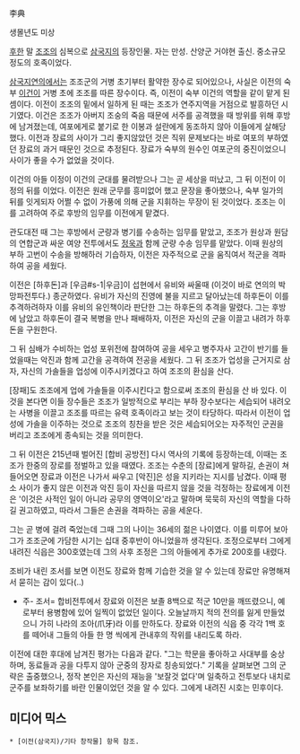 李典

생몰년도 미상

[[후한]] 말 [[조조]]의 심복으로 [[삼국지]]의 등장인물. 자는 만성. 산양군 거야현 출신. 중소규모 정도의 호족이었다. 

[[삼국지연의]]에서는 조조군의 거병 초기부터 활약한 장수로 되어있으나, 사실은 이전의 숙부 [[이건]]이 거병 초에 조조를 따른 장수이다. 즉, 이전이 숙부 이건의 역할을 같이 맡게 된 셈이다. 이전이 조조의 밑에서 일하게 된 때는 조조가 연주지역을 거점으로 발흥하던 시기였다. 이건은 조조가 아버지 조숭의 죽음 때문에 서주를 공격했을 때 방위를 위해 후방에 남겨졌는데, 여포에게로 붙기로 한 이봉과 설란에게 동조하지 않아 이들에게 살해당했다. 이전과 장료의 사이가 그리 좋지않았던 것은 직위 문제보다는 바로 여포의 부하였던 장료의 과거 때문인 것으로 추정된다. 장료가 숙부의 원수인 여포군의 중진이었으니 사이가 좋을 수가 없었을 것이다.

이건의 아들 이정이 이건의 군대를 물려받으나 그는 곧 세상을 떠났고, 그 뒤 이전이 이정의 뒤를 이었다. 이전은 원래 군무를 흥미없어 했고 문장을 좋아했으나, 숙부 일가의 뒤를 잇게되자 어쩔 수 없이 가풍에 의해 군을 지휘하는 무장이 된 것이었다. 조조는 이를 고려하여 주로 후방의 임무를 이전에게 맡겼다.

관도대전 때 그는 후방에서 군량과 병기를 수송하는 임무를 맡았고, 조조가 원상과 원담의 연합군과 싸운 여양 전투에서도 [[정욱]]과 함께 군량 수송 임무를 맡았다. 이때 원상의 부하 고번이 수송을 방해하러 기습하자, 이전은 자주적으로 군을 움직여서 적군을 격파하여 공을 세웠다.

이전은 [하후돈]과 [우금#s-1|우금]이 섭현에서 유비와 싸울때 (이것이 바로 연의의 박망파전투다.) 종군하였다. 유비가 자신의 진영에 불을 지르고 달아났는데 하후돈이 이를 추격하려하자 이를 유비의 유인책이라 판단한 그는 하후돈의 추격을 말렸다. 그는 후방에 남았고 하후돈이 결국 복병을 만나 패배하자, 이전은 자신의 군을 이끌고 내려가 하후돈을 구원한다. 

그 뒤 심배가 수비하는 업성 포위전에 참여하여 공을 세우고 병주자사 고간이 반기를 들었을때는 악진과 함께 고간을 공격하여 전공을 세웠다. 그 뒤 조조가 업성을 근거지로 삼자, 자신의 가솔들을 업성에 이주시키겠다고 하여 조조의 환심을 산다. 

[장패]도 조조에게 업에 가솔들을 이주시킨다고 함으로써 조조의 환심을 산 바 있다. 이것을 본다면 이들 장수들은 조조가 일방적으로 부리는 부하 장수보다는 세습되어 내려오는 사병을 이끌고 조조를 따르는 유력 호족이라고 보는 것이 타당하다. 따라서 이전이 업성에 가솔을 이주하는 것으로 조조의 칭찬을 받은 것은 세습되어오는 자주적인 군권을 버리고 조조에게 종속되는 것을 의미한다.

그 뒤 이전은 215년때 벌어진 [합비 공방전] 다시 역사의 기록에 등장하는데, 이때는 조조가 한중의 장로를 정벌하고 있을 때였다. 조조는 수춘의 [장료]에게 말하길, 손권이 쳐들어오면 장료과 이전은 나가서 싸우고 [악진]은 성을 지키라는 지시를 남겼다. 이때 평소 사이가 좋지 않은 이전과 악진 등이 자신을 따르지 않을 것을 걱정하는 장료에게 이전은 '이것은 사적인 일이 아니라 공무의 영역이오'라고 말하며 묵묵히 자신의 역할을 다하길 권고하였고, 따라서 그들은 손권을 격파하는 공을 세운다.

그는 곧 병에 걸려 죽었는데 그때 그의 나이는 36세의 젊은 나이였다. 이를 미루어 보아 그가 조조군에 가담한 시기는 십대 중후반이 아니었을까 생각된다. 조정으로부터 그에게 내려진 식읍은 300호였는데 그의 사후 조정은 그의 아들에게 추가로 200호를 내렸다. 

조비가 내린 조서를 보면 이전도 장료와 함께 기습한 것을 알 수 있는데 장료만 유명해져서 묻히는 감이 있다(..)

*주- 조서= 합비전투에서 장료와 이전은 보졸 8백으로 적군 10만을 깨뜨렸으니, 예로부터 용병함에 있어 일찍이 없었던 일이다. 오늘날까지 적의 전의를 잃게 만들었으니 가히 나라의 조아(爪牙)라 이를 만하도다. 장료와 이전의 식읍 중 각각 1백 호를 떼어내 그들의 아들 한 명 씩에게 관내후의 작위를 내리도록 하라.

이전에 대한 후대에 남겨진 평가는 다음과 같다. "그는 학문을 좋아하고 사대부를 숭상하며, 동료들과 공을 다투지 않아 군중의 장자로 칭송되었다." 기록을 살펴보면 그의 군략은 출중했으나, 정작 본인은 자신의 재능을 '보잘것 없다'며 일축하고 전투보다 내치로 군주를 보좌하기를 바란 인물이었던 것을 알 수 있다. 그에게 내려진 시호는 민후이다.

== 미디어 믹스 ==
 * [이전(삼국지)/기타 창작물] 항목 참조.
